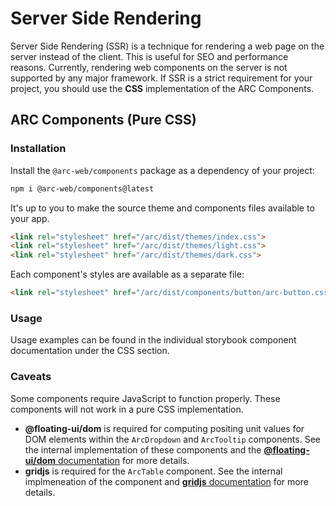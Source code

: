 
<Meta title="SSR" />

# Server Side Rendering

Server Side Rendering (SSR) is a technique for rendering a web page on the server instead of the client. This is useful for SEO and performance reasons.
Currently, rendering web components on the server is not supported by any major framework. If SSR is a strict requirement for your project, you should use
the **CSS** implementation of the ARC Components.

## ARC Components (Pure CSS)

### Installation

Install the `@arc-web/components` package as a dependency of your project:

``` bash
npm i @arc-web/components@latest
```

It's up to you to make the source theme and components files available to your app.

``` html
<link rel="stylesheet" href="/arc/dist/themes/index.css">
<link rel="stylesheet" href="/arc/dist/themes/light.css">
<link rel="stylesheet" href="/arc/dist/themes/dark.css">
```

Each component's styles are available as a separate file:

``` html
<link rel="stylesheet" href="/arc/dist/components/button/arc-button.css">
```

### Usage

Usage examples can be found in the individual storybook component documentation under the CSS section.

### Caveats

Some components require JavaScript to function properly. These components will not work in a pure CSS implementation.
- **@floating-ui/dom** is required for computing positing unit values for DOM elements within the `ArcDropdown` and `ArcTooltip` components.
See the internal implementation of these components and the [**@floating-ui/dom** documentation](https://floating-ui.com/) for more details.
- **gridjs** is required for the `ArcTable` component. See the internal implmeneation of the component and [**gridjs** documentation](https://gridjs.io/) for more details.
